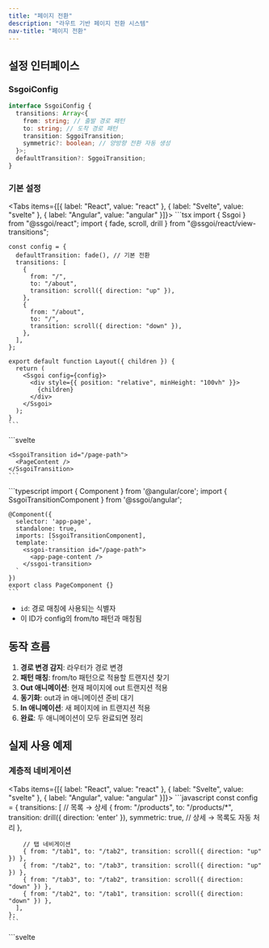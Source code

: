 ```yaml
---
title: "페이지 전환"
description: "라우트 기반 페이지 전환 시스템"
nav-title: "페이지 전환"
---
```


## 설정 인터페이스

### SsgoiConfig

```typescript
interface SsgoiConfig {
  transitions: Array<{
    from: string; // 출발 경로 패턴
    to: string; // 도착 경로 패턴
    transition: SggoiTransition;
    symmetric?: boolean; // 양방향 전환 자동 생성
  }>;
  defaultTransition?: SggoiTransition;
}
```

### 기본 설정

<Tabs items={[{ label: "React", value: "react" }, { label: "Svelte", value: "svelte" }, { label: "Angular", value: "angular" }]}>
  <TabPanel value="react">
    ```tsx
    import { Ssgoi } from "@ssgoi/react";
    import { fade, scroll, drill } from "@ssgoi/react/view-transitions";

    const config = {
      defaultTransition: fade(), // 기본 전환
      transitions: [
        {
          from: "/",
          to: "/about",
          transition: scroll({ direction: "up" }),
        },
        {
          from: "/about",
          to: "/",
          transition: scroll({ direction: "down" }),
        },
      ],
    };

    export default function Layout({ children }) {
      return (
        <Ssgoi config={config}>
          <div style={{ position: "relative", minHeight: "100vh" }}>
            {children}
          </div>
        </Ssgoi>
      );
    }
    ```
  </TabPanel>
  <TabPanel value="svelte">
    ```svelte
    <script>
      import { Ssgoi } from "@ssgoi/svelte";
      import { fade, scroll, drill } from "@ssgoi/svelte/view-transitions";

      const config = {
        defaultTransition: fade(), // 기본 전환
        transitions: [
          {
            from: "/",
            to: "/about",
            transition: scroll({ direction: "up" }),
          },
          {
            from: "/about",
            to: "/",
            transition: scroll({ direction: "down" }),
          },
        ],
      };
    </script>

    <Ssgoi {config}>
      <div style="position: relative; min-height: 100vh;">
        <slot />
      </div>
    </Ssgoi>
    ```
  </TabPanel>
  <TabPanel value="angular">
    ```typescript
    import { Component } from '@angular/core';
    import { SsgoiComponent } from '@ssgoi/angular';
    import { fade, scroll } from '@ssgoi/angular/view-transitions';
    import type { SsgoiConfig } from '@ssgoi/angular';

    @Component({
      selector: 'app-root',
      standalone: true,
      imports: [SsgoiComponent],
      template: `
        <ssgoi [config]="ssgoiConfig">
          <div style="position: relative; min-height: 100vh;">
            <router-outlet />
          </div>
        </ssgoi>
      `
    })
    export class AppComponent {
      ssgoiConfig: SsgoiConfig = {
        defaultTransition: fade(), // 기본 전환
        transitions: [
          {
            from: '/',
            to: '/about',
            transition: scroll({ direction: 'up' })
          },
          {
            from: '/about',
            to: '/',
            transition: scroll({ direction: 'down' })
          }
        ]
      };
    }
    ```
  </TabPanel>
</Tabs>

## 경로 매칭 규칙

### 패턴 종류

1. **정확한 매칭**: `/home` → `/home`과 정확히 일치
2. **와일드카드 접미사**: `/products/*` → `/products/123` 매칭
3. **전체 와일드카드**: `*` → 모든 경로 매칭

### 매칭 우선순위

더 구체적인 패턴이 우선 적용됩니다:

```javascript
transitions: [
  // 1순위: 정확한 매칭
  { from: "/blog/post-1", to: "/blog/post-2", transition: scroll() },

  // 2순위: 와일드카드 매칭
  { from: "/blog/*", to: "/blog/*", transition: fade() },

  // 3순위: defaultTransition
];
```

## Symmetric 옵션

양방향 전환을 자동으로 생성합니다:

```javascript
{
  from: '/home',
  to: '/about',
  transition: fade(),
  symmetric: true  // 자동으로 반대 방향 전환 생성
}

// 위 설정은 다음과 같이 동작:
// /home → /about: fade
// /about → /home: fade (자동 생성)
```

## View Transition 구조

View Transition도 Element Transition과 동일한 형태입니다:

```typescript
interface ViewTransition {
  in?: (
    element: HTMLElement,
    context?: SggoiTransitionContext
  ) => TransitionConfig;
  out?: (
    element: HTMLElement,
    context?: SggoiTransitionContext
  ) => TransitionConfig;
}
```

- **out**: from 페이지(나가는 페이지)에 적용
- **in**: to 페이지(들어오는 페이지)에 적용

## Context 객체

View Transition의 두 번째 인자로 전페이지와 현재페이지의 스크롤 차이가 전달됩니다:

```typescript
interface SggoiTransitionContext {
  scrollOffset: {
    x: number; // 전페이지와 현재페이지의 스크롤 X 차이
    y: number; // 전페이지와 현재페이지의 스크롤 Y 차이
  };
}

// 사용 예: 스크롤 위치를 고려한 트랜지션
const scrollAwareTransition = {
  in: (element, context) => {
    const { scrollOffset } = context;
    return {
      prepare: (el) => {
        // 스크롤 차이만큼 이동시켜 시작
        el.style.transform = `translateY(${-scrollOffset.y}px)`;
      },
      tick: (progress) => ({
        // 원래 위치로 돌아오기
        transform: `translateY(${-scrollOffset.y * (1 - progress)}px)`,
      }),
    };
  },
};
```

## SsgoiTransition 컴포넌트

각 페이지를 감싸는 래퍼 컴포넌트:

<Tabs items={[{ label: "React", value: "react" }, { label: "Svelte", value: "svelte" }, { label: "Angular", value: "angular" }]}>
  <TabPanel value="react">
    ```tsx
    import { SsgoiTransition } from "@ssgoi/react";

    export default function Page() {
      return (
        <SsgoiTransition id="/page-path">
          <PageContent />
        </SsgoiTransition>
      );
    }
    ```
  </TabPanel>
  <TabPanel value="svelte">
    ```svelte
    <script>
      import { SsgoiTransition } from "@ssgoi/svelte";
    </script>

    <SsgoiTransition id="/page-path">
      <PageContent />
    </SsgoiTransition>
    ```
  </TabPanel>
  <TabPanel value="angular">
    ```typescript
    import { Component } from '@angular/core';
    import { SsgoiTransitionComponent } from '@ssgoi/angular';

    @Component({
      selector: 'app-page',
      standalone: true,
      imports: [SsgoiTransitionComponent],
      template: `
        <ssgoi-transition id="/page-path">
          <app-page-content />
        </ssgoi-transition>
      `
    })
    export class PageComponent {}
    ```
  </TabPanel>
</Tabs>

- `id`: 경로 매칭에 사용되는 식별자
- 이 ID가 config의 from/to 패턴과 매칭됨

## 동작 흐름

1. **경로 변경 감지**: 라우터가 경로 변경
2. **패턴 매칭**: from/to 패턴으로 적용할 트랜지션 찾기
3. **Out 애니메이션**: 현재 페이지에 out 트랜지션 적용
4. **동기화**: out과 in 애니메이션 준비 대기
5. **In 애니메이션**: 새 페이지에 in 트랜지션 적용
6. **완료**: 두 애니메이션이 모두 완료되면 정리

## 실제 사용 예제

### 계층적 네비게이션

<Tabs items={[{ label: "React", value: "react" }, { label: "Svelte", value: "svelte" }, { label: "Angular", value: "angular" }]}>
  <TabPanel value="react">
    ```javascript
    const config = {
      transitions: [
        // 목록 → 상세
        {
          from: "/products",
          to: "/products/*",
          transition: drill({ direction: 'enter' }),
          symmetric: true, // 상세 → 목록도 자동 처리
        },

        // 탭 네비게이션
        { from: "/tab1", to: "/tab2", transition: scroll({ direction: "up" }) },
        { from: "/tab2", to: "/tab3", transition: scroll({ direction: "up" }) },
        { from: "/tab3", to: "/tab2", transition: scroll({ direction: "down" }) },
        { from: "/tab2", to: "/tab1", transition: scroll({ direction: "down" }) },
      ],
    };
    ```
  </TabPanel>
  <TabPanel value="svelte">
    ```svelte
    <script>
      import { drill, scroll } from "@ssgoi/svelte/view-transitions";

      const config = {
        transitions: [
          // 목록 → 상세
          {
            from: "/products",
            to: "/products/*",
            transition: drill({ direction: 'enter' }),
            symmetric: true, // 상세 → 목록도 자동 처리
          },

          // 탭 네비게이션
          { from: "/tab1", to: "/tab2", transition: scroll({ direction: "up" }) },
          { from: "/tab2", to: "/tab3", transition: scroll({ direction: "up" }) },
          { from: "/tab3", to: "/tab2", transition: scroll({ direction: "down" }) },
          { from: "/tab2", to: "/tab1", transition: scroll({ direction: "down" }) },
        ],
      };
    </script>
    ```
  </TabPanel>
  <TabPanel value="angular">
    ```typescript
    import { drill, scroll } from '@ssgoi/angular/view-transitions';
    import type { SsgoiConfig } from '@ssgoi/angular';

    const ssgoiConfig: SsgoiConfig = {
      transitions: [
        // 목록 → 상세
        {
          from: '/products',
          to: '/products/*',
          transition: drill({ direction: 'enter' }),
          symmetric: true // 상세 → 목록도 자동 처리
        },

        // 탭 네비게이션
        { from: '/tab1', to: '/tab2', transition: scroll({ direction: 'up' }) },
        { from: '/tab2', to: '/tab3', transition: scroll({ direction: 'up' }) },
        { from: '/tab3', to: '/tab2', transition: scroll({ direction: 'down' }) },
        { from: '/tab2', to: '/tab1', transition: scroll({ direction: 'down' }) }
      ]
    };
    ```
  </TabPanel>
</Tabs>
